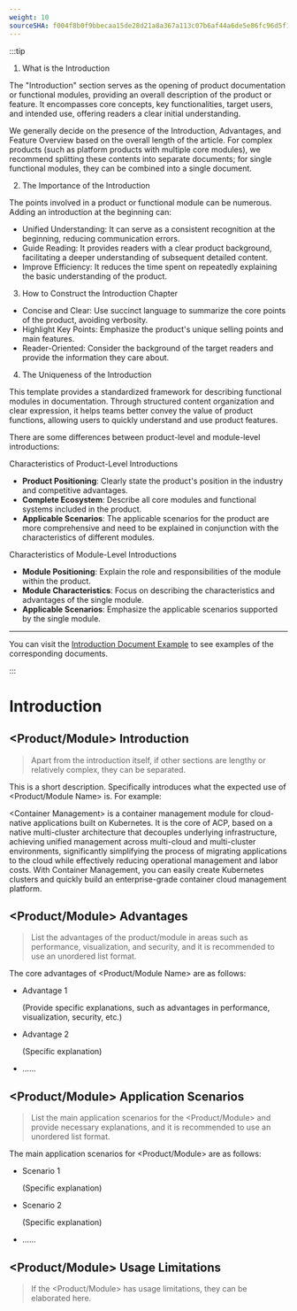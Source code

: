 ```yaml
---
weight: 10
sourceSHA: f004f8b0f9bbecaa15de28d21a8a367a113c07b6af44a6de5e86fc96d5f13741
---
```


:::tip

1. What is the Introduction

The "Introduction" section serves as the opening of product documentation or functional modules, providing an overall description of the product or feature. It encompasses core concepts, key functionalities, target users, and intended use, offering readers a clear initial understanding.

We generally decide on the presence of the Introduction, Advantages, and Feature Overview based on the overall length of the article. For complex products (such as platform products with multiple core modules), we recommend splitting these contents into separate documents; for single functional modules, they can be combined into a single document.

2. The Importance of the Introduction

The points involved in a product or functional module can be numerous. Adding an introduction at the beginning can:

- Unified Understanding: It can serve as a consistent recognition at the beginning, reducing communication errors.
- Guide Reading: It provides readers with a clear product background, facilitating a deeper understanding of subsequent detailed content.
- Improve Efficiency: It reduces the time spent on repeatedly explaining the basic understanding of the product.

3. How to Construct the Introduction Chapter

- Concise and Clear: Use succinct language to summarize the core points of the product, avoiding verbosity.
- Highlight Key Points: Emphasize the product's unique selling points and main features.
- Reader-Oriented: Consider the background of the target readers and provide the information they care about.

4. The Uniqueness of the Introduction

This template provides a standardized framework for describing functional modules in documentation. Through structured content organization and clear expression, it helps teams better convey the value of product functions, allowing users to quickly understand and use product features.

There are some differences between product-level and module-level introductions:

Characteristics of Product-Level Introductions

- **Product Positioning**: Clearly state the product's position in the industry and competitive advantages.
- **Complete Ecosystem**: Describe all core modules and functional systems included in the product.
- **Applicable Scenarios**: The applicable scenarios for the product are more comprehensive and need to be explained in conjunction with the characteristics of different modules.

Characteristics of Module-Level Introductions

- **Module Positioning**: Explain the role and responsibilities of the module within the product.
- **Module Characteristics**: Focus on describing the characteristics and advantages of the single module.
- **Applicable Scenarios**: Emphasize the applicable scenarios supported by the single module.

---

You can visit the [Introduction Document Example](https://product-doc-guide.alauda.cn/template/intro/example.html) to see examples of the corresponding documents.

:::

# Introduction

## \<Product/Module> Introduction

> Apart from the introduction itself, if other sections are lengthy or relatively complex, they can be separated.

This is a short description. Specifically introduces what the expected use of \<Product/Module Name> is. For example:

\<Container Management> is a container management module for cloud-native applications built on Kubernetes. It is the core of ACP, based on a native multi-cluster architecture that decouples underlying infrastructure, achieving unified management across multi-cloud and multi-cluster environments, significantly simplifying the process of migrating applications to the cloud while effectively reducing operational management and labor costs. With Container Management, you can easily create Kubernetes clusters and quickly build an enterprise-grade container cloud management platform.

## \<Product/Module> Advantages

> List the advantages of the product/module in areas such as performance, visualization, and security, and it is recommended to use an unordered list format.

The core advantages of \<Product/Module Name> are as follows:

- Advantage 1

  (Provide specific explanations, such as advantages in performance, visualization, security, etc.)

- Advantage 2

  (Specific explanation)

- ......

## \<Product/Module> Application Scenarios

> List the main application scenarios for the \<Product/Module> and provide necessary explanations, and it is recommended to use an unordered list format.

The main application scenarios for \<Product/Module> are as follows:

- Scenario 1

  (Specific explanation)

- Scenario 2

  (Specific explanation)

- ......

## \<Product/Module> Usage Limitations

> If the \<Product/Module> has usage limitations, they can be elaborated here.
